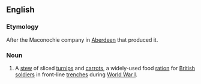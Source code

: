 ==English==

===Etymology===
After the Maconochie company in [[Aberdeen]] that produced it.

===Noun===
{{en-noun|-}}
{{wikipedia}}

# A [[stew]] of sliced [[turnip]]s and [[carrot]]s, a widely-used food [[ration]] for [[British]] [[soldier]]s in front-line [[trench]]es during [[World War I]].